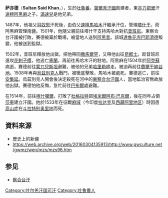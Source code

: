 '''萨亦德'''（'''Sultan Said Khan'''，{{bd|1487年||1533年|catIdx=S}}），生於[[吐魯番|吐魯番]]，[[葉爾羌汗國|葉爾羌汗國]]創建者，東[[亦力把里|亦力把里]]汗[[速檀阿黑麻|速檀阿黑麻]]之子。[[滿速兒|滿速兒]]是他兄弟。

1487年，他祖父[[羽奴思|羽奴思]]汗死後，由伯父[[速檀馬哈木|速檀馬哈木]]汗繼承汗位，管理[[塔什干|塔什干]]，而阿黑麻管理南疆。1501年，他隨父親前往塔什干支持馬哈木對抗[[昔班尼|昔班尼]]。東察合台汗國被打敗，賽德被棄於戰場，被當地人送到[[阿黑昔|阿黑昔]]。該城[[達魯花赤|達魯花赤]][[巴耶濟德|巴耶濟德]]叛變，他被送到監獄。

1502年，昔班尼釋放他出獄，把他帶回[[撒馬爾罕|撒馬爾罕]]，又帶他出征[[昆都士|昆都士]]。趁昔班尼進攻[[花剌子模|花剌子模]]，他逃亡[[塞蘭|塞蘭]]，再前往馬哈木汗的駐地。阿黑麻在1504年於[[阿克蘇|阿克蘇]]病逝，賽德前往[[蒙兀兒斯坦|蒙兀兒斯坦]]避難，被他的兄弟[[哈里勒|哈里勒]]趕走。被迫再前往[[費爾干納谷地|費爾干納谷地]]。1508年再與[[乌兹别克族|烏茲別克人]]戰鬥，被徹底擊敗，馬哈木被處死。賽德逃亡，前往[[安集延|安集延]]。烏茲別克人開會後決定殺死在河中的[[東察合台汗國|東察合台汗國]]人，當地監治官無故放他出獄。賽德怕他反悔，急忙前往[[巴布爾|巴布爾]]處避難。

在1514年，前往[[喀什噶爾|喀什噶爾]]，打敗了[[杜格拉特|杜格拉特]]部[[埃米爾|埃米爾]][[阿布·巴克爾|阿布·巴克爾]]，後在同年占領[[莎車|莎車]]建立汗國。他於1533年在征戰[[麻域|麻域]]（今印度[[拉达克|拉达克]]及[[西藏|西藏]][[阿里地区|阿里地区]]）時因患[[高山症|高山症]]在[[斗拉特别奥里地|斗拉特别奥里地]]而死。

==資料來源==
*歷史上的新疆
*https://web.archive.org/web/20160304135913/http://www.gwculture.net/gwmz/wen/mzs/mzs96.htm
==参见==
*[[察合台汗|察合台汗]]
{{start box}}
{{s-before|第一任}}
{{s-title|[[叶尔羌汗国|叶尔羌汗国]]君主|1513年—1533年}}
{{s-after|[[拉失德|拉失德]]}}
{{end box}}

[[Category:叶尔羌汗国可汗|Category:叶尔羌汗国可汗]]
[[Category:吐鲁番人|Category:吐鲁番人]]